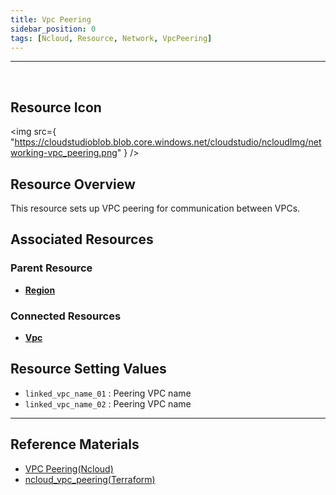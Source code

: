 ```yaml
---
title: Vpc Peering
sidebar_position: 0
tags: [Ncloud, Resource, Network, VpcPeering]
---
```


<hr />
<br />

## Resource Icon

<img
    src={
        "https://cloudstudioblob.blob.core.windows.net/cloudstudio/ncloudImg/networking-vpc_peering.png"
    }
/>

## Resource Overview

This resource sets up VPC peering for communication between VPCs.

## Associated Resources

### Parent Resource

-   [**Region**](https://docs.cstudio.app/en/docs/resource/ncloud/Base/Region)

### Connected Resources

-   [**Vpc**](https://docs.cstudio.app/en/docs/resource/ncloud/Networking/Vpc)

## Resource Setting Values

-   `linked_vpc_name_01` : Peering VPC name
-   `linked_vpc_name_02` : Peering VPC name

---

## Reference Materials

-   [VPC Peering(Ncloud)](https://guide.ncloud-docs.com/docs/networking-vpc-vpcdetailedpeering)
-   [ncloud_vpc_peering(Terraform)](https://registry.terraform.io/providers/NaverCloudPlatform/ncloud/latest/docs/resources/vpc_peering)
